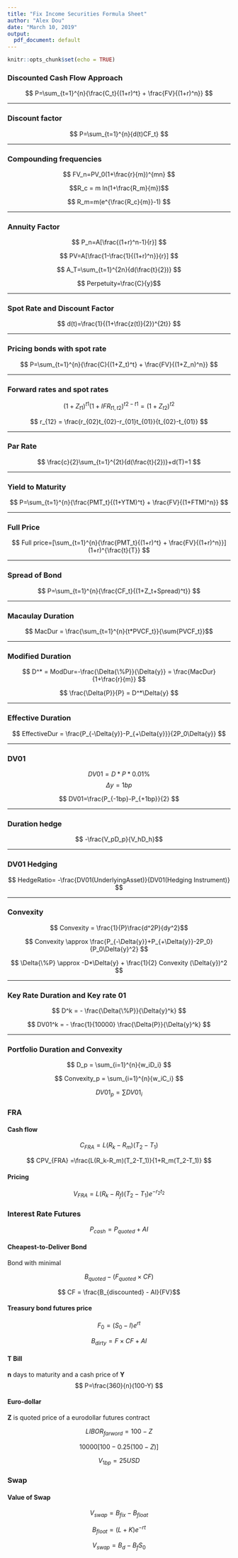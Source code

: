 ```yaml
---
title: "Fix Income Securities Formula Sheet"
author: "Alex Dou"
date: "March 10, 2019"
output:
  pdf_document: default
---
```


```r
knitr::opts_chunk$set(echo = TRUE)
```


### Discounted Cash Flow Approach

$$ P=\sum_{t=1}^{n}{\frac{C_t}{(1+r)^t} + \frac{FV}{(1+r)^n}} $$


----

### Discount factor

$$ P=\sum_{t=1}^{n}{d(t)CF_t} $$


----


### Compounding frequencies

$$ FV_n=PV_0(1+\frac{r}{m})^{mn} $$

$$R_c = m ln(1+\frac{R_m}{m})$$

$$ R_m=m(e^{\frac{R_c}{m}}-1)  $$

----


### Annuity Factor

$$ P_n=A[\frac{(1+r)^n-1}{r}]  $$

$$ PV=A[\frac{1-\frac{1}{(1+r)^n}}{r}]  $$

$$ A_T=\sum_{t=1}^{2n}{d(\frac{t}{2})} $$


$$ Perpetuity=\frac{C}{y}$$



----

### Spot Rate and Discount Factor

$$ d(t)=\frac{1}{(1+\frac{z(t)}{2})^{2t}}   $$


----

### Pricing bonds with spot rate

$$ P=\sum_{t=1}^{n}{\frac{C}{(1+Z_t)^t} + \frac{FV}{(1+Z_n)^n}}  $$


----

### Forward rates and spot rates

$$ (1+Z_{t1})^{t1}(1+IFR_{t1,t2})^{t2-t1} = (1+Z_{t2})^{t2}   $$

$$ r_{12} = \frac{r_{02}t_{02}-r_{01}t_{01}}{t_{02}-t_{01}}  $$


----

### Par Rate

$$ \frac{c}{2}\sum_{t=1}^{2t}{d(\frac{t}{2})}+d(T)=1 $$

----

### Yield to Maturity
$$ P=\sum_{t=1}^{n}{\frac{PMT_t}{(1+YTM)^t} + \frac{FV}{(1+FTM)^n}} $$



----

### Full Price
$$ Full price=[\sum_{t=1}^{n}{\frac{PMT_t}{(1+r)^t} + \frac{FV}{(1+r)^n}}](1+r)^{\frac{t}{T}} $$


----

### Spread of Bond

$$ P=\sum_{t=1}^{n}{\frac{CF_t}{(1+Z_t+Spread)^t}} $$


----

### Macaulay Duration

$$ MacDur = \frac{\sum_{t=1}^{n}{t*PVCF_t}}{\sum{PVCF_t}}$$


----

### Modified Duration

$$ D^* = ModDur=-\frac{\Delta{\%P}}{\Delta{y}} = \frac{MacDur}{1+\frac{r}{m}} $$

$$ \frac{\Delta{P}}{P} = D^*\Delta{y} $$

----

### Effective Duration

$$ EffectiveDur = \frac{P_{-\Delta{y}}-P_{+\Delta{y}}}{2P_0\Delta{y}}  $$

----

### DV01

$$ DV01 = D*P*{0.01\%} $$
$$ \Delta{y}=1bp $$

$$ DV01=\frac{P_{-1bp}-P_{+1bp}}{2}  $$

----

### Duration hedge

$$ -\frac{V_pD_p}{V_hD_h}$$

----


### DV01 Hedging

$$ HedgeRatio= -\frac{DV01(UnderlyingAsset)}{DV01(Hedging Instrument)} $$

----

### Convexity 

$$ Convexity = \frac{1}{P}\frac{d^2P}{dy^2}$$

$$ Convexity \approx \frac{P_{-\Delta{y}}+P_{+\Delta{y}}-2P_0}{P_0\Delta{y}^2} $$

$$ \Delta{\%P}  \approx -D*\Delta{y} + \frac{1}{2} Convexity (\Delta{y})^2   $$

----

### Key Rate Duration and Key rate 01

$$ D^k = - \frac{\Delta{\%P}}{\Delta{y}^k} $$

$$ DV01^k = - \frac{1}{10000} \frac{\Delta{P}}{\Delta{y}^k} $$



----

### Portfolio Duration and Convexity

$$ D_p = \sum_{i=1}^{n}{w_iD_i} $$

$$ Convexity_p = \sum_{i=1}^{n}{w_iC_i} $$

$$ DV01_p =\sum{DV01_i}$$

### FRA

#### Cash flow

$$ C_{FRA}=L(R_k-R_m)(T_2-T_1) $$

$$ CPV_{FRA} =\frac{L(R_k-R_m)(T_2-T_1)}{1+R_m(T_2-T_1)} $$

#### Pricing

$$V_{FRA}=L(R_k-R_f)(T_2-T_1)e^{-r_2t_2}$$

### Interest Rate Futures

$$ P_{cash} = P_{quoted} + AI $$

#### Cheapest-to-Deliver Bond  
Bond with minimal 

$$ B_{quoted} - (F_{quoted} \times CF)   $$

$$ CF = \frac{B_{discounted} - AI}{FV}$$

#### Treasury bond futures price
$$ F_0=(S_0-I)e^{rt}  $$

$$ B_{dirty} = F \times CF+AI $$

#### T Bill
**n** days to maturity and a cash price of **Y**
$$ P=\frac{360}{n}(100-Y)  $$

#### Euro-dollar

**Z** is quoted price of a eurodollar futures contract

$$LIBOR_{farword} = 100-Z$$

$$ 10000[100-0.25(100-Z)] $$

$$ V_{1bp} = 25USD $$

### Swap

#### Value of Swap
$$ V_{swap} = B_{fix} - B_{float}  $$

$$ B_{float} = (L+K)e^{-rt}  $$

$$ V_{swap} = B_d-B_f S_0  $$

